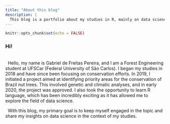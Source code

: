 ```yaml
---
title: "About this blog"
description: |
  This blog is a portfolio about my studies in R, mainly on data science.
---
```


```r
knitr::opts_chunk$set(echo = FALSE)
```

### Hi!
\   
\  
Hello, my name is Gabriel de Freitas Pereira, and I am a Forest Engineering student at UFSCar (Federal University of São Carlos). I began my studies in 2018 and have since been focusing on conservation efforts. In 2019, I initiated a project aimed at identifying priority areas for the conservation of Brazil nut trees. This involved genetic and climatic analyses, and in early 2020, the project was approved. I also took the opportunity to learn R language, which has been incredibly exciting as it has allowed me to explore the field of data science.

\ 
With this blog, my primary goal is to keep myself engaged in the topic and share my insights on data science in the context of my studies. 

 
